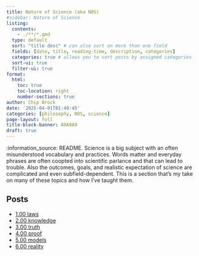 ```yaml
---
title: Nature of Science (aka NOS)
#sidebar: Nature of Science
listing: 
  contents: 
    - ./**/*.qmd
  type: default
  sort: "title desc" # can also sort on more than one field
  fields: [date, title, reading-time, description, categories]
  categories: true # allows you to sort posts by assigned categories 
  sort-ui: true
  filter-ui: true
format:
  html:
    toc: true
    toc-location: right
    number-sections: true
author: Chip Brock
date: '2025-04-01T01:40:45'
categories: [philosophy, NOS, science]
page-layout: full
title-block-banner: A9A9A9
draft: true
---
```


:information_source: README. Science is a big subject with an often misunderstood vocabulary and practices. Words matter and everyday phrases are often coopted into scientific parlance and that can lead to trouble. Also the outcomes, goals, and realistic expectation of science are complicated and even subfield-dependent. This is a section that's my take on many of these topics and how I've taught them.

## Posts

- [1.00 laws](20250514_0100-laws/0100-laws.qmd)
- [2.00 knowledge](20250514_0200-knowledge/0200-knowledge.qmd)
- [3.00 truth](20250514_0300-truth/0300-truth.qmd)
- [4.00 proof](20250514_0400-proof/0400-proof.qmd)
- [5.00 models](20250514_0500-models/0500-models.qmd)
- [6.00 reality](20250514_0600-reality/0600-reality.qmd)



